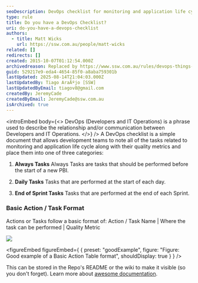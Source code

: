 ```yaml
---
seoDescription: DevOps checklist for monitoring and application life cycle management, ensuring quality metrics are tracked across three categories - Always Tasks, Daily Tasks, and End of Sprint Tasks.
type: rule
title: Do you have a DevOps Checklist?
uri: do-you-have-a-devops-checklist
authors:
  - title: Matt Wicks
    url: https://ssw.com.au/people/matt-wicks
related: []
redirects: []
created: 2015-10-07T01:12:54.000Z
archivedreason: Replaced by https://www.ssw.com.au/rules/devops-things-to-measure
guid: 529217e9-eda4-4654-85f0-a8aba759301b
lastUpdated: 2025-08-14T21:04:03.000Z
lastUpdatedBy: Tiago AraÃºjo [SSW]
lastUpdatedByEmail: tiagov8@gmail.com
createdBy: JeremyCade
createdByEmail: JeremyCade@ssw.com.au
isArchived: true
---
```


<introEmbed
  body={<>
DevOps (Developers and IT Operations) is a phrase used to describe the relationship and/or communication between Developers and IT Operations.
  </>}
/>
A DevOps checklist is a simple document that allows development teams to note all of the tasks related to monitoring and application life cycle along with their quality metrics and place them into one of three categories:

1. **Always Tasks**
   Always Tasks are tasks that should be performed before the start of a new PBI.

2. **Daily Tasks**
   Tasks that are performed at the start of each day.

3. **End of Sprint Tasks**
   Tasks that are performed at the end of each Sprint.

### Basic Action / Task Format

Actions or Tasks follow a basic format of: Action / Task Name | Where the task can be performed | Quality Metric

![](/uploads/rules/do-you-have-a-devops-checklist/Action-Table.png)

<figureEmbed figureEmbed={ {
  preset: "goodExample",
  figure: "Figure: Good example of a Basic Action Table format",
  shouldDisplay: true
} } />


This can be stored in the Repo's README or the wiki to make it visible (so you don't forget). Learn more about [awesome documentation](/awesome-documentation/).
